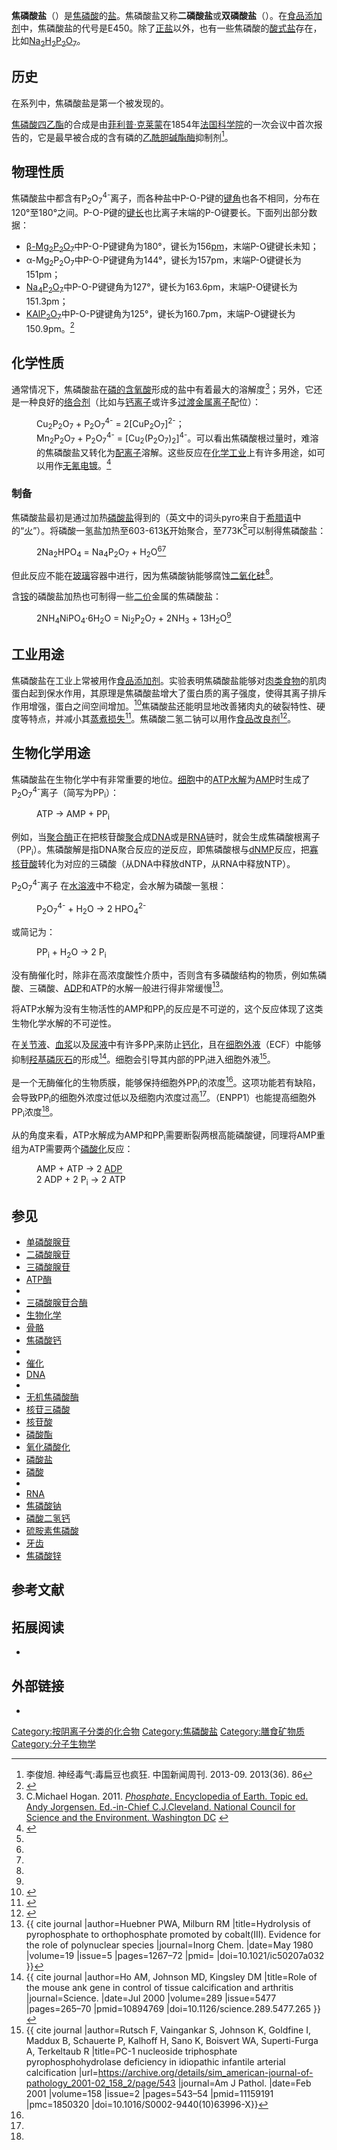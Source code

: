 {{Chembox
| verifiedrevid = 444077628
| ImageFile = Pyrophosphate_anion.png
| ImageSize = 150px
| ImageFile1 = Pyrophosphate-3D-balls.png
|  ImageSize1 = 150px
|  ImageAlt1 = 
|  ImageName1 = Pyrophosphate anion
| IUPACName = 
| OtherNames = 二磷酸盐
| Section1 = {{Chembox Identifiers
| ChemSpiderID_Ref = {{chemspidercite|correct|chemspider}}
| ChemSpiderID = 559142
| InChI = 1/H4O7P2/c1-8(2,3)7-9(4,5)6/h(H2,1,2,3)(H2,4,5,6)/p-4
| InChIKey = XPPKVPWEQAFLFU-XBHQNQODAI
| StdInChI_Ref = {{stdinchicite|correct|chemspider}}
| StdInChI = 1S/H4O7P2/c1-8(2,3)7-9(4,5)6/h(H2,1,2,3)(H2,4,5,6)/p-4
| StdInChIKey_Ref = {{stdinchicite|correct|chemspider}}
| StdInChIKey = XPPKVPWEQAFLFU-UHFFFAOYSA-J
| CASNo_Ref = {{cascite|correct|??}}
| CASNo = 
| PubChem = 644102
| DrugBank_Ref = {{drugbankcite|correct|drugbank}}
| DrugBank = DB04160
| ChEBI_Ref = {{ebicite|correct|EBI}}
| ChEBI = 18361
| SMILES = [O-]P(=O)([O-])OP(=O)([O-])[O-]
}}
| Section2 = {{Chembox Properties
| Formula = P<sub>2</sub>O<sub>7</sub><sup>4-</sup>
| MolarMass = 
| Appearance = 
| Density = 
| MeltingPt = 
| BoilingPt = 
| Solubility = }}
| Section3 = {{Chembox Hazards
| MainHazards = 
| FlashPt = 
| Autoignition = }}
}}
{{not2|{{le|雙磷酸鹽|Bisphosphonate}}，一種用於治療[[骨質疏鬆症|骨質疏鬆症]]的藥物}}
'''焦磷酸盐'''（{{lang-en|Pyrophosphate}}）是[[焦磷酸|焦磷酸]]的[[盐|盐]]。焦磷酸盐又称'''二磷酸盐'''或'''双磷酸盐'''（{{lang-en|Diphosphate}}）。在[[食品添加剂|食品添加剂]]中，焦磷酸盐的代号是E450。除了[[正盐|正盐]]以外，也有一些焦磷酸的[[酸式盐|酸式盐]]存在，比如[[焦磷酸二氢二钠|Na<sub>2</sub>H<sub>2</sub>P<sub>2</sub>O<sub>7</sub>]]。

== 历史 ==
在{{Link-en|多磷酸盐|polyphosphate}}系列中，焦磷酸盐是第一个被发现的。

[[焦磷酸四乙酯|焦磷酸四乙酯]]的合成是由[[菲利普·克莱蒙|菲利普·克莱蒙]]在1854年[[法国科学院|法国科学院]]的一次会议中首次报告的，它是最早被合成的含有磷的[[乙酰胆碱酯酶|乙酰胆碱酯酶]]抑制剂<ref>李俊旭. 神经毒气:毒扁豆也疯狂. 中国新闻周刊. 2013-09. 2013(36). 86</ref>。

== 物理性质 ==
焦磷酸盐中都含有P<sub>2</sub>O<sub>7</sub><sup>4-</sup>离子，而各种盐中P-O-P键的[[键角|键角]]也各不相同，分布在120°至180°之间。P-O-P键的[[键长|键长]]也比离子末端的P-O键要长。下面列出部分数据：
* [[焦磷酸镁|β-Mg<sub>2</sub>P<sub>2</sub>O<sub>7</sub>]]中P-O-P键键角为180°，键长为156[[皮米|pm]]，末端P-O键键长未知；
* α-Mg<sub>2</sub>P<sub>2</sub>O<sub>7</sub>中P-O-P键键角为144°，键长为157pm，末端P-O键键长为151pm；
* [[焦磷酸钠|Na<sub>4</sub>P<sub>2</sub>O<sub>7</sub>]]中P-O-P键键角为127°，键长为163.6pm，末端P-O键键长为151.3pm；
* [[焦磷酸铝钾|KAlP<sub>2</sub>O<sub>7</sub>]]中P-O-P键键角为125°，键长为160.7pm，末端P-O键键长为150.9pm。<ref name="inorg04">{{Cite book | author = 张青莲 | title = 无机化学丛书 第四卷| date = 1995-01-01 | ISBN = 9787030305480 | accessdate = 2014-07-05 }}</ref>{{rp|325}}

== 化学性质 ==
通常情况下，焦磷酸盐在[[磷#含氧酸|磷的含氧酸]]形成的盐中有着最大的溶解度<ref>C.Michael Hogan. 2011. [http://www.eoearth.org/article/Phosphate?topic=49557 ''Phosphate''. Encyclopedia of Earth. Topic ed. Andy Jorgensen. Ed.-in-Chief C.J.Cleveland. National Council for Science and the Environment. Washington DC] {{Wayback|url=http://www.eoearth.org/article/Phosphate?topic=49557 |date=20121025180158 }}</ref>；另外，它还是一种良好的[[络合剂|络合剂]]（比如与[[钙|钙离子]]或许多[[过渡金属|过渡金属离子]]配位）：
:Cu<sub>2</sub>P<sub>2</sub>O<sub>7</sub> + P<sub>2</sub>O<sub>7</sub><sup>4-</sup> = 2[CuP<sub>2</sub>O<sub>7</sub>]<sup>2-</sup>；
:Mn<sub>2</sub>P<sub>2</sub>O<sub>7</sub> + P<sub>2</sub>O<sub>7</sub><sup>4-</sup> = [Cu<sub>2</sub>(P<sub>2</sub>O<sub>7</sub>)<sub>2</sub>]<sup>4-</sup>。可以看出焦磷酸根过量时，难溶的焦磷酸盐又转化为[[配合物|配离子]]溶解。这些反应在[[化学工业|化学工业]]上有许多用途，如可以用作[[电镀|无氰电镀]]。<ref name="inorg">{{Cite book | author = 吴国庆等 | title = 无机化学 (第四版) | url = https://archive.org/details/wujihuaxuexiace0003unse | date = 2002-08 | ISBN = 9787040115833 | accessdate = 2014-07-05 }}</ref>{{rp|545-546}}

=== 制备 ===
焦磷酸盐最初是通过加热[[磷酸盐|磷酸盐]]得到的（英文中的词头pyro来自于[[希腊语|希腊语]]中的“[[火|火]]”）。将磷酸一氢盐加热至603-613[[开尔文|K]]开始聚合，至773K<ref name="inorg04" />{{rp|323}}可以制得焦磷酸盐：
:2Na<sub>2</sub>HPO<sub>4</sub> = Na<sub>4</sub>P<sub>2</sub>O<sub>7</sub> + H<sub>2</sub>O<ref name="inorg" />{{rp|545}}<ref name="inorg04" />{{rp|323}}
但此反应不能在[[玻璃|玻璃]]容器中进行，因为焦磷酸钠能够腐蚀[[二氧化硅|二氧化硅]]<ref name="inorg04" />{{rp|323}}。

含[[铵|铵]]的磷酸盐加热也可制得一些[[氧化态|二价]]金属的焦磷酸盐：
:2NH<sub>4</sub>NiPO<sub>4</sub>·6H<sub>2</sub>O = Ni<sub>2</sub>P<sub>2</sub>O<sub>7</sub> + 2NH<sub>3</sub> + 13H<sub>2</sub>O<ref name="inorg04" />{{rp|325}}

== 工业用途 ==
焦磷酸盐在工业上常被用作[[食品添加剂|食品添加剂]]。实验表明焦磷酸盐能够对[[肉类食物|肉类食物]]的肌肉蛋白起到保水作用，其原理是焦磷酸盐增大了蛋白质的离子强度，使得其离子排斥作用增强，蛋白之间空间增加。<ref>{{Cite web |url=http://img1.foodjx.com/5/2008/ar200692910151648.pdf |title=韩敏义, 李巧玲, 陈红叶. 复合磷酸盐在食品中的应用. 中国食品添加剂. 2004 (3). |access-date=2014-07-05 |archive-date=2016-03-04 |archive-url=https://web.archive.org/web/20160304232950/http://img1.foodjx.com/5/2008/ar200692910151648.pdf |dead-url=yes }}</ref>焦磷酸盐还能明显地改善猪肉丸的破裂特性、硬度等特点，并减小其[[蒸煮损失|蒸煮损失]]<ref>{{Cite web |url=http://www.cqvip.com/qk/96511x/200603/21452027.html |title=王秀霞等. 多聚磷酸盐对猪肉丸质构特性的影响研究. 肉类工业. 2006 (3). 17. |access-date=2014-07-05 |archive-date=2021-04-11 |archive-url=https://web.archive.org/web/20210411162842/http://www.cqvip.com/qk/96511x/200603/21452027.html |dead-url=no }}</ref>。焦磷酸二氢二钠可以用作[[食品改良剂|食品改良剂]]<ref>{{Cite web |url=http://www.cqvip.com/qk/82662x/200502/15871206.html |title=彭永, 左都华, 邓小兵, 赵乾康, 向莉. 磷酸盐工业. 2005. |access-date=2014-07-05 |archive-date=2021-04-11 |archive-url=https://web.archive.org/web/20210411162847/http://www.cqvip.com/qk/82662x/200502/15871206.html |dead-url=no }}</ref>。

== 生物化学用途 ==
{{main|生物化学}}
焦磷酸盐在生物化学中有非常重要的地位。[[细胞|细胞]]中的[[三磷酸腺苷|ATP]][[水解|水解]]为[[单磷酸腺苷|AMP]]时生成了P<sub>2</sub>O<sub>7</sub><sup>4-</sup>离子（简写为PP<sub>i</sub>）：
:ATP → AMP + PP<sub>i</sub>

例如，当[[聚合酶|聚合酶]]正在把核苷酸[[聚合|聚合]]成[[脱氧核糖核酸|DNA]]或是[[核糖核酸|RNA]]链时，就会生成焦磷酸根离子（PP<sub>i</sub>）。焦磷酸解是指DNA聚合反应的逆反应，即焦磷酸根与[[一磷酸脱氧核糖核苷|dNMP]]反应，把[[寡核苷酸|寡核苷酸]]转化为对应的三磷酸（从DNA中释放dNTP，从RNA中释放NTP）。

P<sub>2</sub>O<sub>7</sub><sup>4-</sup>离子<!--原文此处有is an acid anhydride of phosphate，但感觉不太对：是[[磷酸|磷酸]]的[[酸酐|酸酐]]？-->在[[水溶液|水溶液]]中不稳定，会水解为磷酸一氢根：
:P<sub>2</sub>O<sub>7</sub><sup>4-</sup> + H<sub>2</sub>O → 2 HPO<sub>4</sub><sup>2-</sup>
或简记为：
:PP<sub>i</sub> + H<sub>2</sub>O → 2 P<sub>i</sub>

没有酶催化时，除非在高浓度酸性介质中，否则含有多磷酸结构的物质，例如焦磷酸、三磷酸、[[二磷酸腺苷|ADP]]和ATP的水解一般进行得非常缓慢<ref name=Huebner>{{ cite journal |author=Huebner PWA, Milburn RM |title=Hydrolysis of pyrophosphate to orthophosphate promoted by cobalt(III). Evidence for the role of polynuclear species |journal=Inorg Chem. |date=May 1980 |volume=19 |issue=5 |pages=1267–72  |pmid= |doi=10.1021/ic50207a032 }}</ref>。

将ATP水解为没有生物活性的AMP和PP<sub>i</sub>的反应是不可逆的，这个反应体现了这类生物化学水解的不可逆性。

在[[滑液關節|关节液]]、[[血浆|血浆]]以及[[尿液|尿液]]中有许多PP<sub>i</sub>来防止[[钙化|钙化]]，且在[[细胞外液|细胞外液]]（ECF）中能够抑制[[羟基磷灰石|羟基磷灰石]]的形成<ref name=Ho>{{ cite journal |author=Ho AM, Johnson MD, Kingsley DM |title=Role of the mouse ank gene in control of tissue calcification and arthritis |journal=Science. |date=Jul 2000 |volume=289 |issue=5477 |pages=265–70 |pmid=10894769 |doi=10.1126/science.289.5477.265 }}</ref>。细胞会引导其内部的PP<sub>i</sub>进入细胞外液<ref name=Rutsch>{{ cite journal |author=Rutsch F, Vaingankar S, Johnson K, Goldfine I, Maddux B, Schauerte P, Kalhoff H, Sano K, Boisvert WA, Superti-Furga A, Terkeltaub R |title=PC-1 nucleoside triphosphate pyrophosphohydrolase deficiency in idiopathic infantile arterial calcification |url=https://archive.org/details/sim_american-journal-of-pathology_2001-02_158_2/page/543 |journal=Am J Pathol. |date=Feb 2001 |volume=158 |issue=2 |pages=543–54 |pmid=11159191 |pmc=1850320 |doi=10.1016/S0002-9440(10)63996-X}}</ref>。

{{Link-en|ANKH|ANKH}}是一个无酶催化的生物质膜，能够保持细胞外PP<sub>i</sub>的浓度<ref name=Rutsch/>。这项功能若有缺陷，会导致PP<sub>i</sub>的细胞外浓度过低以及细胞内浓度过高<ref name=Ho/>。{{Link-en|核苷酸内焦磷酸酶/磷酸二酯酶1抗体|Ectonucleotide pyrophosphatase/phosphodiesterase 1}}（ENPP1）也能提高细胞外PP<sub>i</sub>浓度<ref name=Rutsch/>。

从{{Link-en|高能磷酸盐|High-energy phosphate}}的角度来看，ATP水解成为AMP和PP<sub>i</sub>需要断裂两根高能磷酸键，同理将AMP重组为ATP需要两个[[磷酸化|磷酸化]]反应：
:AMP + ATP → 2 [[二磷酸腺苷|ADP]]
:2 ADP + 2 P<sub>i</sub> → 2 ATP

== 参见 ==
{{div col|colwidth=12em}}
* [[单磷酸腺苷|单磷酸腺苷]]
* [[二磷酸腺苷|二磷酸腺苷]]
* [[三磷酸腺苷|三磷酸腺苷]]
* [[ATP酶|ATP酶]]
* {{Link-en|ATP水解|ATP hydrolysis}}
* [[三磷酸腺苷合酶|三磷酸腺苷合酶]]
* [[生物化学|生物化学]]
* [[骨骼|骨骼]]
* [[焦磷酸钙|焦磷酸钙]]
* {{Link-en|软骨钙质沉着症|Calcium pyrophosphate dihydrate deposition disease}}
* [[催化|催化]]
* [[脱氧核糖核酸|DNA]]
* {{Link-en|高能磷酸盐|High-energy phosphate}}
* [[无机焦磷酸酶|无机焦磷酸酶]]
* [[核苷三磷酸|核苷三磷酸]]
* [[核苷酸|核苷酸]]
* [[磷酸酯|磷酸酯]]
* [[氧化磷酸化|氧化磷酸化]]
* [[磷酸盐|磷酸盐]]
* [[磷酸|磷酸]]
* {{Link-en|含磷的酸与盐|Phosphoric acids and phosphates}}
* [[核糖核酸|RNA]]
* [[焦磷酸钠|焦磷酸钠]]
* [[磷酸二氢钙|磷酸二氢钙]]
* [[硫胺素焦磷酸|硫胺素焦磷酸]]
* [[牙齿|牙齿]]
* [[焦磷酸锌|焦磷酸锌]]
{{Div col end}}

== 参考文献 ==
{{reflist}}

== 拓展阅读 ==
* {{cite journal |author=Schröder HC, Kurz L, Muller WEG, Lorenz B |title=Polyphosphate in bone |journal=Biochemistry (Moscow). |date=Mar 2000 |volume=65 |issue=3 |pages=296–303 |url=http://protein.bio.msu.su/biokhimiya/contents/v65/pdf/bcm_0296.pdf |deadurl=yes |archiveurl=https://web.archive.org/web/20110825053648/http://protein.bio.msu.su/biokhimiya/contents/v65/pdf/bcm_0296.pdf |archivedate=2011-08-25 }}

== 外部链接 ==
{{Wiktionary|焦磷酸盐}}
* {{MeshName|焦磷酸盐}}

{{无机磷化合物}}

[[Category:按阴离子分类的化合物|Category:按阴离子分类的化合物]]
[[Category:焦磷酸盐|Category:焦磷酸盐]]
[[Category:膳食矿物质|Category:膳食矿物质]]
[[Category:分子生物学|Category:分子生物学]]